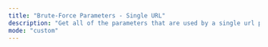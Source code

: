```yaml
---
title: "Brute-Force Parameters - Single URL"
description: "Get all of the parameters that are used by a single url passed."
mode: "custom"
---
```



<WorkflowPage 
title="Brute-Force Parameters - Single URL"
category="Content Discovery"
description="Get all of the parameters that are used by a single url passed."
createdOn="01 July, 2022"
author="zaric"
workflowUrl="https://editor.staging.trickest.io/preview?workflow_url=https://trickest-public-workflow.s3.eu-central-1.amazonaws.com/1d88ceb3-6c35-4b27-b6b5-f1a5704e6e81.json"
id="1d88ceb3-6c35-4b27-b6b5-f1a5704e6e81"
/>
